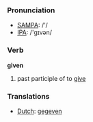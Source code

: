 === Pronunciation ===
*[[w:SAMPA|SAMPA]]: /'/
*[[w:IPA|IPA]]: /'gɪvən/

=== Verb ===

'''given'''

# past participle of to [[give]]

=== Translations ===
*[[Dutch]]: [[gegeven]]
